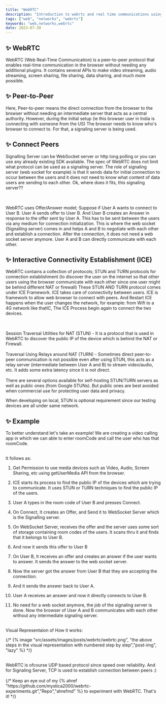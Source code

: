 ```yaml
---
title: "WebRTC"
description: "Introduction to webrtc and real time communications using media"
tags: ["web", "networks", "webrtc"]
keywords: "web,networks,webrtc"
date: 2023-07-30
---
```


## ✨ WebRTC

WebRTC (Web Real-Time Communication) is a peer-to-peer protocol that enables real-time communication in the browser without needing any additional plugins. It contains several APIs to make video streaming, audio streaming, screen sharing, file sharing, data sharing, and much more possible.

## ✨ Peer-to-Peer

Here, Peer-to-peer means the direct connection from the browser to the browser without needing an intermediate server that acts as a central authority.
However, during the initial setup (ie this browser user in India is connecting with someone from the US) The browser needs to know who's browser to connect to. For that, a signaling server is being used.

## ✨ Connect Peers

Signalling Server can be WebSocket server or http long polling or you can use any already existing SDK available. The spec of WebRTC does not limit what protocol can be used as a signaling server.
The role of signaling server (web socket for example) is that it sends data for initial connection to occur between the users and it does not need to know what content of data users are sending to each other. Ok, where does it fits, this signaling server??

<br />
<br />
WebRTC uses Offer/Answer model; Suppose if User A wants to connect to User B.
User A sends offer to User B. And User B creates an Answer in response to the
offer sent by User A. This has to be sent between the users via any medium for
connection initialization. This is where the web socket (Signalling server)
comes in and helps A and B to negotiate with each other and establish a
connection. After the connection, it does not need a web socket server anymore.
User A and B can directly communicate with each other.

## ✨ Interactive Connectivity Establishment (ICE)

WebRTC contains a collection of protocols; STUN and TURN protocols for connection establishment (to discover the user on the internet so that other users using the browser communicate with each other since one user might be behind different NAT or firewall)
These STUN AND TURN protocol comes under ICE Framework. ICE takes care of connectivity between users. ICE is framework to allow web browser to connect with peers. And Restart ICE happens when the user changes the network, for example: from Wifi to a 4G network like thatIC, The ICE Process begin again to connect the two devices.

<br />
<br />
Session Traversal Utilities for NAT (STUN) - It is a protocol that is used in
WebRTC to discover the public IP of the device which is behind the NAT or
Firewall.
<br />
<br />
Traversal Using Relays around NAT (TURN) - Sometimes direct peer-to-peer
communication is not possible even after using STUN, this acts as a relay server
(intermediate between User A and B) to stream video/audio, etc. It adds some
extra latency since it is not direct.
<br />
<br />
There are several options available for self-hosting STUN/TURN servers as well
as public ones (from Google STUNs). But public ones are best avoided when
commercial use for protecting user data and privacy.

When developing on local, STUN is optional requirement since our testing devices are all under same network.

## ✨ Example

To better understand let's take an example! We are creating a video calling app in which we can able to enter roomCode and call the user who has that roomCode.

<br />
It follows as:
<br />

1. Get Permission to use media devices such as Video, Audio, Screen Sharing, etc using getUserMedia API from the browser.

2. ICE starts its process to find the public IP of the devices which are trying to communicate. It uses STUN or TURN techniques to find the public IP of the users.
3. User A types in the room code of User B and presses Connect.
4. On Connect, It creates an Offer, and Send it to WebSocket Server which is the Signalling server.
5. On WebSocket Server, receives the offer and the server uses some sort of storage containing room codes of the users. It scans thru it and finds that it belongs to User B.
6. And now it sends this offer to User B
7. On User B, It receives an offer and creates an answer if the user wants to answer. It sends the answer to the web socket server.
8. Now the server got the answer from User B that they are accepting the connection.
9. And it sends the answer back to User A.
10. User A receives an answer and now it directly connects to User B.
11. No need for a web socket anymore, the job of the signaling server is done. Now the browser of User A and B communicates with each other without any intermediate signaling server.

<br />
Visual Representaion of How it works:

{/* {% image "src/assets/images/posts/webrtc/webrtc.png", "the above steps in the visual representation with numbered step by step","post-img", "lazy" %} */}

<br />
WebRTC is ofcourse UDP based protocol since speed over reliability. And for
Signaling Server, TCP is used to establish connection between peers :)
<br />
<br />
{/* Keep an eye out of my {% ahref "https://github.com/mystica2000/webrtc-experiments.git","Repo","ahrefmd" %} to experiment with WebRTC. That's it! */}
<br />
<br />
